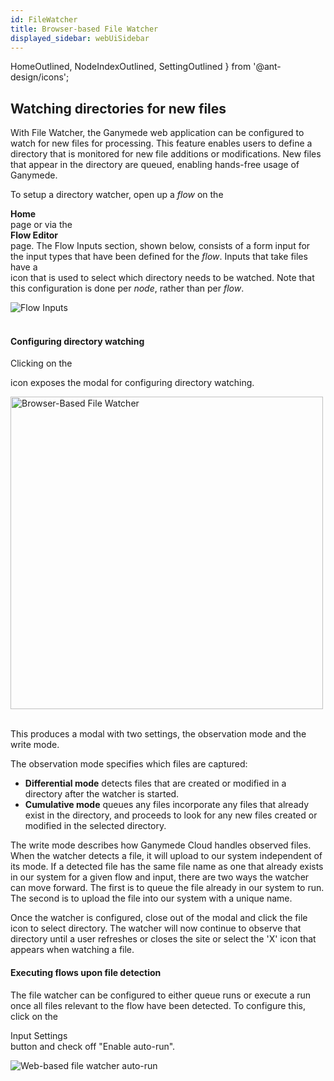 ```yaml
---
id: FileWatcher
title: Browser-based File Watcher
displayed_sidebar: webUiSidebar
---
```


  HomeOutlined,
  NodeIndexOutlined,
  SettingOutlined
} from '@ant-design/icons';

## Watching directories for new files

With File Watcher, the Ganymede web application can be configured to watch for new files for processing.  This feature enables users to define a directory that is monitored for new file additions or modifications.  New files that appear in the directory are queued, enabling hands-free usage of Ganymede. 

To setup a directory watcher, open up a _flow_ on the <div className="button darkblue_button"><HomeOutlined /> **Home**</div> page or via the <div className="button darkblue_button"><NodeIndexOutlined /> **Flow Editor**</div> page. The Flow Inputs section, shown below, consists of a form input for the input types that have been defined for the _flow_.  Inputs that take files have a <div className="button dark_gray_button"><SettingOutlined /></div> icon that is used to select which directory needs to be watched.  Note that this configuration is done per _node_, rather than per _flow_.

<div class="text--center">
  <img
    alt="Flow Inputs"
    src="https://ganymede-bio.mo.cloudinary.net/apiServer/Flow_Inputs20231219.png"
  />
</div>
&nbsp;

#### Configuring directory watching

Clicking on the <div className="button dark_gray_button"><SettingOutlined /></div> icon exposes the modal for configuring directory watching.

<div class="text--center">
  <img
    alt="Browser-Based File Watcher"
    src="https://ganymede-bio.mo.cloudinary.net/apiServer/Browser_File_Watcher20231219.png"
    width="500"
  />
</div>
&nbsp;

This produces a modal with two settings, the observation mode and the write mode.

The observation mode specifies which files are captured:
 - **Differential mode** detects files that are created or modified in a directory after the watcher is started.
 - **Cumulative mode** queues any files incorporate any files that already exist in the directory, and proceeds to look for any new files created or modified in the selected directory.

The write mode describes how Ganymede Cloud handles observed files.  When the watcher detects a file, it will upload to our system independent of its mode. If a detected file has the same file name as one that already exists in our system for a given flow and input, there are two ways the watcher can move forward. The first is to queue the file already in our system to run. The second is to upload the file into our system with a unique name.

Once the watcher is configured, close out of the modal and click the file icon to select directory. The watcher will now continue to observe that directory until a user refreshes or closes the site or select the 'X' icon that appears when watching a file.

#### Executing flows upon file detection

The file watcher can be configured to either queue runs or execute a run once all files relevant to the flow have been detected.  To configure this, click on the <div className="button dark_gray_button"><SettingOutlined />  Input Settings</div> button and check off "Enable auto-run".

<div class="text--center">
  <img
    alt="Web-based file watcher auto-run"
    src="https://ganymede-bio.mo.cloudinary.net/apiServer/File_Watcher_Autorun20231219.png"
  />
</div>
&nbsp;
